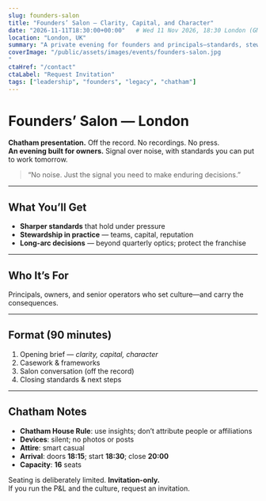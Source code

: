 ```yaml
---
slug: founders-salon
title: "Founders’ Salon — Clarity, Capital, and Character"
date: "2026-11-11T18:30:00+00:00"   # Wed 11 Nov 2026, 18:30 London (GMT)
location: "London, UK"
summary: "A private evening for founders and principals—standards, stewardship, and long-arc thinking."
coverImage: "/public/assets/images/events/founders-salon.jpg
"
ctaHref: "/contact"
ctaLabel: "Request Invitation"
tags: ["leadership", "founders", "legacy", "chatham"]
---
```


# Founders’ Salon — London

**Chatham presentation.** Off the record. No recordings. No press.  
**An evening built for owners.** Signal over noise, with standards you can put to work tomorrow.

> “No noise. Just the signal you need to make enduring decisions.”

---

## What You’ll Get

- **Sharper standards** that hold under pressure  
- **Stewardship in practice** — teams, capital, reputation  
- **Long-arc decisions** — beyond quarterly optics; protect the franchise

---

## Who It’s For

Principals, owners, and senior operators who set culture—and carry the consequences.

---

## Format (90 minutes)

1. Opening brief — *clarity, capital, character*  
2. Casework & frameworks  
3. Salon conversation (off the record)  
4. Closing standards & next steps

---

## Chatham Notes

- **Chatham House Rule**: use insights; don’t attribute people or affiliations  
- **Devices**: silent; no photos or posts  
- **Attire**: smart casual  
- **Arrival**: doors **18:15**; start **18:30**; close **20:00**  
- **Capacity**: **16** seats

Seating is deliberately limited. **Invitation-only.**  
If you run the P&L and the culture, request an invitation.
